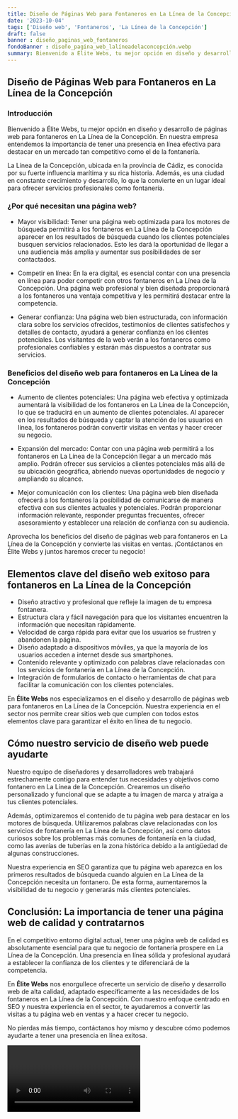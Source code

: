 ```yaml
---
title: Diseño de Páginas Web para Fontaneros en La Línea de la Concepción
date: '2023-10-04'
tags: ['Diseño web', 'Fontaneros', 'La Línea de la Concepción']
draft: false
banner : diseño_paginas_web_fontaneros
fondoBanner : diseño_pagina_web_lalíneadelaconcepción.webp
summary: Bienvenido a Élite Webs, tu mejor opción en diseño y desarrollo de páginas web para fontaneros en La Línea de la Concepción. En nuestra empresa entendemos la importancia de tener una presencia en línea efectiva para destacar en un mercado tan competitivo como el de la fontanería. 
---
```


## Diseño de Páginas Web para Fontaneros en La Línea de la Concepción

### Introducción

Bienvenido a Élite Webs, tu mejor opción en diseño y desarrollo de páginas web para fontaneros en La Línea de la Concepción. En nuestra empresa entendemos la importancia de tener una presencia en línea efectiva para destacar en un mercado tan competitivo como el de la fontanería. 

La Línea de la Concepción, ubicada en la provincia de Cádiz, es conocida por su fuerte influencia marítima y su rica historia. Además, es una ciudad en constante crecimiento y desarrollo, lo que la convierte en un lugar ideal para ofrecer servicios profesionales como fontanería.

### ¿Por qué necesitan una página web?

- Mayor visibilidad: Tener una página web optimizada para los motores de búsqueda permitirá a los fontaneros en La Línea de la Concepción aparecer en los resultados de búsqueda cuando los clientes potenciales busquen servicios relacionados. Esto les dará la oportunidad de llegar a una audiencia más amplia y aumentar sus posibilidades de ser contactados.

- Competir en línea: En la era digital, es esencial contar con una presencia en línea para poder competir con otros fontaneros en La Línea de la Concepción. Una página web profesional y bien diseñada proporcionará a los fontaneros una ventaja competitiva y les permitirá destacar entre la competencia.

- Generar confianza: Una página web bien estructurada, con información clara sobre los servicios ofrecidos, testimonios de clientes satisfechos y detalles de contacto, ayudará a generar confianza en los clientes potenciales. Los visitantes de la web verán a los fontaneros como profesionales confiables y estarán más dispuestos a contratar sus servicios.

### Beneficios del diseño web para fontaneros en La Línea de la Concepción

- Aumento de clientes potenciales: Una página web efectiva y optimizada aumentará la visibilidad de los fontaneros en La Línea de la Concepción, lo que se traducirá en un aumento de clientes potenciales. Al aparecer en los resultados de búsqueda y captar la atención de los usuarios en línea, los fontaneros podrán convertir visitas en ventas y hacer crecer su negocio.

- Expansión del mercado: Contar con una página web permitirá a los fontaneros en La Línea de la Concepción llegar a un mercado más amplio. Podrán ofrecer sus servicios a clientes potenciales más allá de su ubicación geográfica, abriendo nuevas oportunidades de negocio y ampliando su alcance.

- Mejor comunicación con los clientes: Una página web bien diseñada ofrecerá a los fontaneros la posibilidad de comunicarse de manera efectiva con sus clientes actuales y potenciales. Podrán proporcionar información relevante, responder preguntas frecuentes, ofrecer asesoramiento y establecer una relación de confianza con su audiencia.

Aprovecha los beneficios del diseño de páginas web para fontaneros en La Línea de la Concepción y convierte las visitas en ventas. ¡Contáctanos en Élite Webs y juntos haremos crecer tu negocio!

<GifSeo />

<Cta />

## Elementos clave del diseño web exitoso para fontaneros en La Línea de la Concepción

- Diseño atractivo y profesional que refleje la imagen de tu empresa fontanera.
- Estructura clara y fácil navegación para que los visitantes encuentren la información que necesitan rápidamente.
- Velocidad de carga rápida para evitar que los usuarios se frustren y abandonen la página.
- Diseño adaptado a dispositivos móviles, ya que la mayoría de los usuarios acceden a internet desde sus smartphones.
- Contenido relevante y optimizado con palabras clave relacionadas con los servicios de fontanería en La Línea de la Concepción.
- Integración de formularios de contacto o herramientas de chat para facilitar la comunicación con los clientes potenciales.

En **Élite Webs** nos especializamos en el diseño y desarrollo de páginas web para fontaneros en La Línea de la Concepción. Nuestra experiencia en el sector nos permite crear sitios web que cumplen con todos estos elementos clave para garantizar el éxito en línea de tu negocio.

## Cómo nuestro servicio de diseño web puede ayudarte

Nuestro equipo de diseñadores y desarrolladores web trabajará estrechamente contigo para entender tus necesidades y objetivos como fontanero en La Línea de la Concepción. Crearemos un diseño personalizado y funcional que se adapte a tu imagen de marca y atraiga a tus clientes potenciales.

Además, optimizaremos el contenido de tu página web para destacar en los motores de búsqueda. Utilizaremos palabras clave relacionadas con los servicios de fontanería en La Línea de la Concepción, así como datos curiosos sobre los problemas más comunes de fontanería en la ciudad, como las averías de tuberías en la zona histórica debido a la antigüedad de algunas construcciones.

Nuestra experiencia en SEO garantiza que tu página web aparezca en los primeros resultados de búsqueda cuando alguien en La Línea de la Concepción necesita un fontanero. De esta forma, aumentaremos la visibilidad de tu negocio y generarás más clientes potenciales.

## Conclusión: La importancia de tener una página web de calidad y contratarnos

En el competitivo entorno digital actual, tener una página web de calidad es absolutamente esencial para que tu negocio de fontanería prospere en La Línea de la Concepción. Una presencia en línea sólida y profesional ayudará a establecer la confianza de los clientes y te diferenciará de la competencia.

En **Élite Webs** nos enorgullece ofrecerte un servicio de diseño y desarrollo web de alta calidad, adaptado específicamente a las necesidades de los fontaneros en La Línea de la Concepción. Con nuestro enfoque centrado en SEO y nuestra experiencia en el sector, te ayudaremos a convertir las visitas a tu página web en ventas y a hacer crecer tu negocio.

No pierdas más tiempo, contáctanos hoy mismo y descubre cómo podemos ayudarte a tener una presencia en línea exitosa.

<Video />

<CtaBot job='Fontaneros' city='La Línea de la Concepción'/>

<Gmaps query='La Línea de la Concepción+españa+maps' />